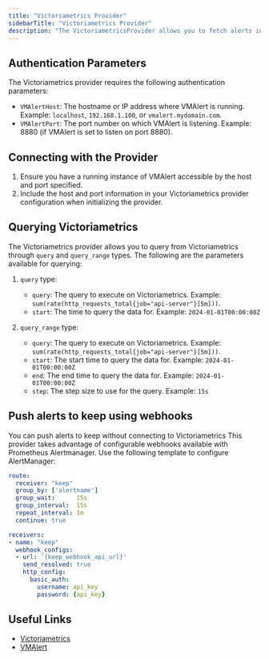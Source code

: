 ```yaml
---
title: "Victoriametrics Provider"
sidebarTitle: "Victoriametrics Provider"
description: "The VictoriametricsProvider allows you to fetch alerts in Victoriametrics."
---
```


## Authentication Parameters

The Victoriametrics provider requires the following authentication parameters:

- `VMAlertHost`: The hostname or IP address where VMAlert is running. Example: `localhost`, `192.168.1.100`, or `vmalert.mydomain.com`.
- `VMAlertPort`: The port number on which VMAlert is listening. Example: 8880 (if VMAlert is set to listen on port 8880).

## Connecting with the Provider

1. Ensure you have a running instance of VMAlert accessible by the host and port specified.
2. Include the host and port information in your Victoriametrics provider configuration when initializing the provider.

## Querying Victoriametrics

The Victoriametrics provider allows you to query from Victoriametrics through `query` and `query_range` types. The following are the parameters available for querying:

1. `query` type:

   - `query`: The query to execute on Victoriametrics. Example: `sum(rate(http_requests_total{job="api-server"}[5m]))`.
   - `start`: The time to query the data for. Example: `2024-01-01T00:00:00Z`

2. `query_range` type:
   - `query`: The query to execute on Victoriametrics. Example: `sum(rate(http_requests_total{job="api-server"}[5m]))`.
   - `start`: The start time to query the data for. Example: `2024-01-01T00:00:00Z`
   - `end`: The end time to query the data for. Example: `2024-01-01T00:00:00Z`
   - `step`: The step size to use for the query. Example: `15s`

## Push alerts to keep using webhooks

You can push alerts to keep without connecting to Victoriametrics This provider takes advantage of configurable webhooks available with Prometheus Alertmanager. Use the following template to configure AlertManager:
```yml
route:
  receiver: "keep"
  group_by: ['alertname']
  group_wait:      15s
  group_interval:  15s
  repeat_interval: 1m
  continue: true

receivers:
- name: "keep"
  webhook_configs:
  - url: '{keep_webhook_api_url}'
    send_resolved: true
    http_config:
      basic_auth:
        username: api_key
        password: {api_key}
```

## Useful Links

- [Victoriametrics](https://victoriametrics.com/docs/)
- [VMAlert](https://victoriametrics.github.io/vmalert.html)
